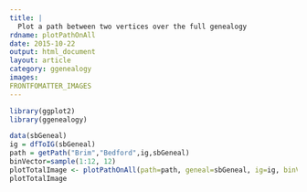 ```yaml
---
title: |
  Plot a path between two vertices over the full genealogy
rdname: plotPathOnAll
date: 2015-10-22
output: html_document
layout: article
category: ggenealogy
images:
FRONTFOMATTER_IMAGES
---
```


```r
library(ggplot2)
library(ggenealogy)
```

```r
data(sbGeneal)
ig = dfToIG(sbGeneal)
path = getPath("Brim","Bedford",ig,sbGeneal)
binVector=sample(1:12, 12)
plotTotalImage <- plotPathOnAll(path=path, geneal=sbGeneal, ig=ig, binVector=sample(1:12, 12))
plotTotalImage



```
